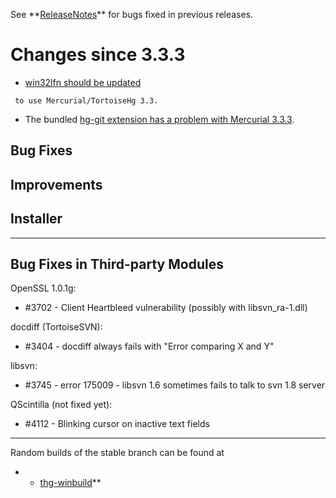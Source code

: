 See **[[ReleaseNotes]]** for bugs fixed in previous releases.

= Changes since 3.3.3 =

* [[https://bitbucket.org/remleduff/win32lfn/issue/11/|win32lfn should be updated]]
  to use Mercurial/TortoiseHg 3.3.
* The bundled [[/tortoisehg/thg/issue/4107/|hg-git extension has a problem with Mercurial 3.3.3]].

== Bug Fixes ==

== Improvements ==

== Installer ==

----

== Bug Fixes in Third-party Modules ==

OpenSSL 1.0.1g:
* #3702 - Client Heartbleed vulnerability (possibly with libsvn_ra-1.dll)

docdiff (TortoiseSVN):
* #3404 - docdiff always fails with "Error comparing X and Y"

libsvn:
* #3745 - error 175009 - libsvn 1.6 sometimes fails to talk to svn 1.8 server

QScintilla (not fixed yet):
* #4112 - Blinking cursor on inactive text fields

----

Random builds of the stable branch can be found at
**[[http://bitbucket.org/tortoisehg/thg-winbuild/downloads/|thg-winbuild]]**
